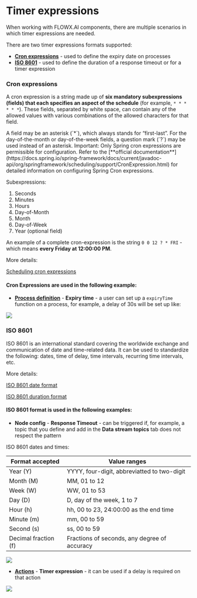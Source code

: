  # Timer expressions

When working with FLOWX.AI components, there are multiple scenarios in which timer expressions are needed.

There are two timer expressions formats supported:

* [**Cron expressions**](#cron-expressions) - used to define the expiry date on processes
* [**ISO 8601**](#iso-8601) - used to define the duration of a response timeout or for a timer expression

### **Cron expressions**

A cron expression is a string made up of **six mandatory subexpressions (fields) that each specifies an aspect of the schedule** (for example, `* * * * * *`). These fields, separated by white space, can contain any of the allowed values with various combinations of the allowed characters for that field.

<Info>
A field may be an asterisk (`*`), which always stands for “first-last”. For the day-of-the-month or day-of-the-week fields, a question mark (`?`) may be used instead of an asterisk.
</Info>

<Warning>
Important: Only Spring cron expressions are permissible for configuration. Refer to the [**official documentation**](https://docs.spring.io/spring-framework/docs/current/javadoc-api/org/springframework/scheduling/support/CronExpression.html) for detailed information on configuring Spring Cron expressions.
</Warning>

Subexpressions:

1. Seconds
2. Minutes
3. Hours
4. Day-of-Month
5. Month
6. Day-of-Week
7. Year (optional field)

An example of a complete cron-expression is the string `0 0 12 ? * FRI` - which means **every Friday at 12:00:00 PM**.

More details:

[Scheduling cron expressions](https://docs.spring.io/spring-framework/docs/current/reference/html/integration.html#scheduling-cron-expression)

#### Cron Expressions are used in the following example:

* [**Process definition**](../../../building-blocks/process/process-definition.md) - **Expiry time** - a user can set up a `expiryTime` function on a process, for example, a delay of 30s will be set up like:

![](https://s3.eu-west-1.amazonaws.com/docx.flowx.ai/release34/timer_process_settings.png)

### **ISO 8601**

ISO 8601 is an international standard covering the worldwide exchange and communication of date and time-related data. It can be used to standardize the following: dates, time of delay, time intervals, recurring time intervals, etc.

More details:

[ISO 8601 date format](https://www.digi.com/resources/documentation/digidocs/90001488-13/reference/r_iso_8601_date_format.htm)

[ISO 8601 duration format](https://www.digi.com/resources/documentation/digidocs//90001488-13/reference/r_iso_8601_duration_format.htm)

#### ISO 8601 format is used in the following examples:

* **Node config** - **Response Timeout** - can be triggered if, for example, a topic that you define and add in the **Data stream topics** tab does not respect the pattern

ISO 8601 dates and times:

| Format accepted      | Value ranges                                 |
| -------------------- | -------------------------------------------- |
| Year (Y)             | YYYY, four-digit, abbreviatted to two-digit  |
| Month (M)            | MM, 01 to 12                                 |
| Week (W)             | WW, 01 to 53                                 |
| Day (D)              | D, day of the week, 1 to 7                   |
| Hour (h)             | hh, 00 to 23, 24:00:00 as the end time       |
| Minute (m)           | mm, 00 to 59                                 |
| Second (s)           | ss, 00 to 59                                 |
| Decimal fraction (f) | Fractions of seconds, any degree of accuracy |

![](https://s3.eu-west-1.amazonaws.com/docx.flowx.ai/platform-overview/frameworks-and-standards/timer_response_timeout.png)

* [**Actions**](../../actions/actions.md) - **Timer expression** - it can be used if a delay is required on that action

![](https://s3.eu-west-1.amazonaws.com/docx.flowx.ai/platform-overview/frameworks-and-standards/timer_action_edit.png)
